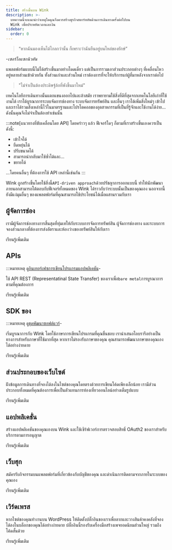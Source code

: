```yaml
---
title: สร้างขึ้นบน Wink
description: >-
  บทความนี้จะแนะนำว่าเหตุใดคุณจึงควรสร้างธุรกิจสตาร์ทอัพด้านการเดินทางครั้งต่อไปบน
  Wink เพื่อประหยัดเวลาและเงิน
sidebar:
  order: 0
---
```


> “หากฉันมองเห็นได้ไกลกว่านั้น ก็เพราะว่าฉันยืนอยู่บนไหล่ของยักษ์”

-*เซอร์ไอแซกนิวตัน*

แพลตฟอร์มแบบนี้ไม่ได้สร้างขึ้นมาอย่างโดดเดี่ยว แต่เป็นการรวมเอาส่วนประกอบต่างๆ ที่เคลื่อนไหวอยู่หลายส่วนเข้าด้วยกัน ทั้งส่วนเก่าและส่วนใหม่ เราต้องการที่จะให้บริการแก่ผู้ที่มาหลังจากเราต่อไป

> "ไม่จำเป็นต้องประดิษฐ์ล้อที่พังขึ้นมาใหม่"

เทคโนโลยีการเดินทางนั้นแตกแขนงออกไปและล้าสมัย เราพยายามใช้สิ่งที่ดีที่สุดจากเทคโนโลยีเก่าที่ใช้งานได้ เราได้บูรณาการระบบจัดการช่องทาง ระบบจัดการทรัพย์สิน และอื่นๆ เราได้เพิ่มสิ่งใหม่ๆ เข้าไป และเราได้รวมสิ่งเหล่านี้ไว้ในมาตรฐานและโปรโตคอลของอุตสาหกรรมที่เป็นที่รู้จักและใช้งานได้ง่าย... ดังนั้นคุณจึงไม่จำเป็นต้องทำเช่นนั้น

:::note\[แนวทางที่ขับเคลื่อนโดย API]
โดยคร่าวๆ แล้ว ฟีเจอร์ใดๆ ก็ตามที่เราสร้างขึ้นเองควรเป็นดังนี้:

* เข้าใจได้
* ยืดหยุ่นได้
* ปรับขนาดได้
* สามารถนำกลับมาใช้ซ้ำได้และ...
* ขยายได้

...โดยคนอื่นๆ ที่ต้องการใช้ API เหล่านี้เช่นกัน
:::

Wink ถูกสร้างขึ้นโดยใช้สิ่งนี้`API-driven approach`ด้วยปรัชญาการออกแบบนี้ ทำให้นักพัฒนาภายนอกสามารถโต้ตอบกับฟีเจอร์ทั้งหมดของ Wink ได้ราวกับว่าระบบนั้นเป็นของคุณเอง นอกจากนี้ยังมีแง่มุมอื่นๆ ของแพลตฟอร์มที่คุณสามารถใช้ประโยชน์ได้เมื่อผสานรวมกับเรา

## ผู้จัดการช่อง

เรามีผู้จัดการช่องทางการสิ้นสุดที่ทุ่มเทให้กับระบบการจัดการทรัพย์สิน ผู้จัดการช่องทาง และระบบการจองส่วนกลางที่ต้องการส่งอัตราและห้องว่างของทรัพย์สินให้กับเรา

<LinkButton href="/developers/apis/#channel-manager-api">
  เรียนรู้เพิ่มเติม
</LinkButton>


## APIs

:::หมายเหตุ
ดู[อินเทอร์เฟซการเขียนโปรแกรมแอปพลิเคชัน](https://learning.postman.com/docs/getting-started/introduction/)-

ใช้ API REST (Representatinal State Transfer) ของเราเพื่อ`bare metal`การบูรณาการตามที่คุณต้องการ

<LinkButton href="/developers/apis">
  เรียนรู้เพิ่มเติม
</LinkButton>


## SDK ของ

:::หมายเหตุ
ดู[ชุดพัฒนาซอฟต์แวร์](https://en.wikipedia.org/wiki/Software_development_kit)-

เริ่มบูรณาการกับ Wink โดยใช้ภาษาการเขียนโปรแกรมที่คุณชื่นชอบ เรานำเสนอไลบรารีอย่างเป็นทางการสำหรับภาษาที่ใช้มากที่สุด หากเราไม่รองรับภาษาของคุณ คุณสามารถพัฒนาภาษาของคุณเองได้อย่างง่ายดาย

<LinkButton href="/developers/sdks">
  เรียนรู้เพิ่มเติม
</LinkButton>


## ส่วนประกอบของเว็บไซต์

ฝังข้อมูลการเดินทางที่จองได้ลงในไซต์ของคุณโดยตรงด้วยการเขียนโค้ดเพียงเล็กน้อย เรามีส่วนประกอบทั้งหมดที่คุณต้องการเพื่อเป็นตัวแทนการท่องเที่ยวออนไลน์อย่างเต็มรูปแบบ

<LinkButton href="/developers/web-components">
  เรียนรู้เพิ่มเติม
</LinkButton>


## แอปพลิเคชั่น

สร้างแอปพลิเคชันของคุณเองบน Wink และใช้เซิร์ฟเวอร์การตรวจสอบสิทธิ์ OAuth2 ของเราสำหรับบริการตามการอนุญาต

<LinkButton href="/developers/applications">
  เรียนรู้เพิ่มเติม
</LinkButton>


## เว็บฮุก

สมัครรับกิจกรรมบนแพลตฟอร์มที่เกี่ยวข้องกับบัญชีของคุณ และดำเนินการติดตามจากภายในระบบของคุณเอง

<LinkButton href="/developers/webhooks">
  เรียนรู้เพิ่มเติม
</LinkButton>


## เวิร์ดเพรส

หากไซต์ของคุณทำงานบน WordPress ให้ติดตั้งปลั๊กอินของเราเพื่อลากและวางสินค้าคงคลังที่จองได้ลงในบล็อกของคุณได้อย่างง่ายดาย ปลั๊กอินนี้รองรับเครื่องมือสร้างเพจยอดนิยมส่วนใหญ่ รวมถึงโค้ดสั้นด้วย

<LinkButton href="/developers/webhooks">
  เรียนรู้เพิ่มเติม
</LinkButton>

